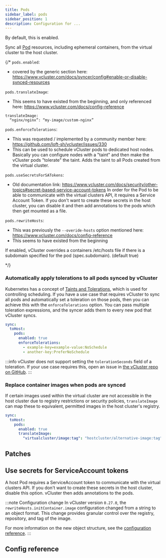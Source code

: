 ```yaml
---
title: Pods
sidebar_label: pods
sidebar_position: 1
description: Configuration for ...
---
```



By default, this is enabled.

Sync all [Pod](https://kubernetes.io/docs/concepts/workloads/pods/) resources, including ephemeral containers, from the virtual cluster to the host cluster.

{/*
`pods.enabled`:
- covered by the generic section here: https://www.vcluster.com/docs/syncer/config#enable-or-disable-synced-resources

`pods.translateImage`:
- This seems to have existed from the beginning, and only referenced here: https://www.vcluster.com/docs/config-reference

```
translateImage:
  “nginx/nginx”: “my-image/custom-nginx”
```

`pods.enforceTolerations`:
- This was requested / implemented by a community member here: https://github.com/loft-sh/vcluster/issues/330
- This can be used to schedule vCluster pods to dedicated host nodes. Basically you can configure nodes with a "taint" and then make the vCluster pods "tolerate" the taint. Adds the taint to all Pods created from the virtual cluster.


`pods.useSecretsForSATokens`:
- Old documentation link: https://www.vcluster.com/docs/security/other-topics#secret-based-service-account-tokens
In order for the Pod to be able to communicate with the virtual clusters API, it requires a Service Account Token.
If you don't want to create these secrets in the host cluster, you can disable it and then add annotations to the pods which then get mounted as a file.

`pods.rewriteHosts`:
- This was previously the `--overide-hosts` option mentioned here: https://www.vcluster.com/docs/config-reference
- This seems to have existed from the beginning

If enabled, vCluster overrides a containers /etc/hosts file if there is a subdomain specified for the pod (spec.subdomain). (default true)

*/}
### Automatically apply tolerations to all pods synced by vCluster

Kubernetes has a concept of [Taints and Tolerations](https://kubernetes.io/docs/concepts/scheduling-eviction/taint-and-toleration/), which is used for controlling scheduling.
If you have a use case that requires vCluster to sync all pods and automatically set a toleration on those pods, then you can achieve this with the `enforceTolerations` option. You can pass multiple toleration expressions, and  the syncer adds them to every new pod that vCluster syncs.

```YAML
sync:
  toHost:
    pods:
      enabled: true
      enforceTolerations:
        - example-key=example-value:NoSchedule
        - another-key:PreferNoSchedule
```

:::info
vCluster does not support setting the `tolerationSeconds` field of a toleration. If your use case requires this, open an issue in [the vCluster repo on GitHub](https://github.com/loft-sh/vcluster/issues).
:::

### Replace container images when pods are synced

If certain images used within the virtual cluster are not accessible in the host cluster due to registry restrictions or security policies, `translateImage` can map these to equivalent, permitted images in the host cluster's registry.

```YAML
sync:
  toHost:
    pods:
      enabled: true
      translateImage:
        "virtualcluster/image:tag": "hostcluster/alternative-image:tag"
```

## Patches

<Patches resource="pods" path="spec.containers[*].name" direction="toHost"  />

## Use secrets for ServiceAccount tokens

A host Pod requires a ServiceAccount token to communicate with the virtual clusters API. If you don't want to create these secrets in the host cluster, disable this option. vCluster then adds annotations to the pods.

:::note Configuration change
In vCluster version `0.27.0`, the `rewriteHosts.initContainer.image` configuration changed from a string to an object format. This change provides granular control over the registry, repository, and tag of the image.

For more information on the new object structure, see the [configuration reference](#pods-rewriteHosts-initContainer).
:::

## Config reference
<DisableResourceWarning/>

<SyncPods/>

